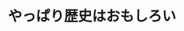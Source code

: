 ﻿---
title: "やっぱり歴史はおもしろい"
category: "社会理工"
vol: "24"
interviewee: "山室 恭子 "
url: ""
tags: []
pdf: "24-3.pdf"
career: ""
preface: "歴史学、とくに日本中世史を専門としている山室先生。その研究の仕方について、毛利家の「三本の矢」の伝説を例に紹介する。"
---
